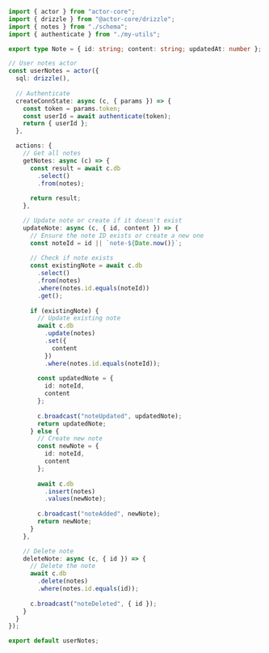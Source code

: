 ```typescript
import { actor } from "actor-core";
import { drizzle } from "@actor-core/drizzle";
import { notes } from "./schema";
import { authenticate } from "./my-utils";

export type Note = { id: string; content: string; updatedAt: number };

// User notes actor
const userNotes = actor({
  sql: drizzle(),
  
  // Authenticate
  createConnState: async (c, { params }) => {
    const token = params.token;
    const userId = await authenticate(token);
    return { userId };
  },

  actions: {
    // Get all notes
    getNotes: async (c) => {
      const result = await c.db
        .select()
        .from(notes);
      
      return result;
    },

    // Update note or create if it doesn't exist
    updateNote: async (c, { id, content }) => {
      // Ensure the note ID exists or create a new one
      const noteId = id || `note-${Date.now()}`;
      
      // Check if note exists
      const existingNote = await c.db
        .select()
        .from(notes)
        .where(notes.id.equals(noteId))
        .get();
      
      if (existingNote) {
        // Update existing note
        await c.db
          .update(notes)
          .set({
            content
          })
          .where(notes.id.equals(noteId));
        
        const updatedNote = {
          id: noteId,
          content
        };
        
        c.broadcast("noteUpdated", updatedNote);
        return updatedNote;
      } else {
        // Create new note
        const newNote = {
          id: noteId,
          content
        };
        
        await c.db
          .insert(notes)
          .values(newNote);
        
        c.broadcast("noteAdded", newNote);
        return newNote;
      }
    },

    // Delete note
    deleteNote: async (c, { id }) => {
      // Delete the note
      await c.db
        .delete(notes)
        .where(notes.id.equals(id));
      
      c.broadcast("noteDeleted", { id });
    }
  }
});

export default userNotes;
```
